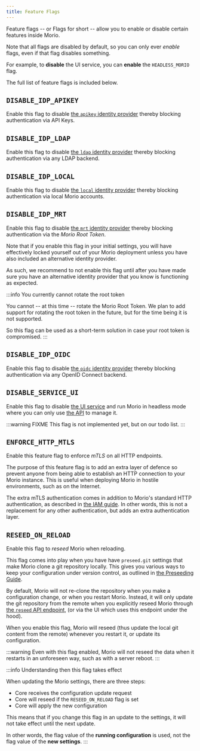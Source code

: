 ```yaml
---
title: Feature Flags
---
```


Feature flags -- or Flags for short -- allow you to enable or disable certain
features inside Morio.

Note that all flags are disabled by default, so you can only ever _enable_
flags, even if that flag disables something.

For example, to **disable** the UI service, you can **enable** the
`HEADLESS_MORIO` flag.

The full list of feature flags is included below.

## `DISABLE_IDP_APIKEY`

Enable this flag to disable [the `apikey` identity
provider](/docs/guides/settings/idps#apikey) thereby blocking authentication
via API Keys.

## `DISABLE_IDP_LDAP`

Enable this flag to disable [the `ldap` identity
provider](/docs/guides/settings/idps#ldap) thereby blocking authentication via
any LDAP backend.

## `DISABLE_IDP_LOCAL`

Enable this flag to disable [the `local` identity
provider](/docs/guides/settings/idps#local) thereby blocking authentication via
local Morio accounts.

## `DISABLE_IDP_MRT`

Enable this flag to disable [the `mrt` identity
provider](/docs/guides/settings/idps#mrt) thereby blocking authentication via
the _Morio Root Token_.

Note that if you enable this flag in your initial settings, you will have
effectively locked yourself out of your Morio deployment unless you have also
included an alternative identity provider.

As such, we recommend to not enable this flag until after you have made sure
you have an alternative identity provider that you know is functioning as
expected.

:::info You currently cannot rotate the root token

You cannot -- at this time -- rotate the Morio Root Token.  We plan to add
support for rotating the root token in the future, but for the time being it is
not supported.

So this flag can be used as a short-term solution in case your root token is
compromised.
:::

## `DISABLE_IDP_OIDC`

Enable this flag to disable [the `oidc` identity
provider](/docs/guides/settings/idps#openid-connect) thereby blocking
authentication via any OpenID Connect backend.

## `DISABLE_SERVICE_UI`

Enable this flag to disable [the UI service](/docs/guides/services/ui) and run
Morio in headless mode where you can only use [the API](/docs/guides/apis/api)
to manage it.

:::warning FIXME 
This flag is not implemented yet, but  on our todo list. 
:::

## `ENFORCE_HTTP_MTLS`

Enable this feature flag to enforce _mTLS_ on all HTTP endpoints.

The purpose of this feature flag is to add an extra layer of defence so prevent
anyone from being able to establish an HTTP connection to your Morio instance.
This is useful when deploying Morio in hostile environments, such as on the
Internet.
 
The extra mTLS authentication comes in addition to Morio's standard HTTP
authentication, as described in [the IAM guide](/docs/guides/settings/iam/).
In other words, this is not a replacement for any other authentication, but
adds an extra authentication layer.

## `RESEED_ON_RELOAD`

Enable this flag to _reseed_ Morio when reloading.

This flag comes into play when you have have `preseed.git` settings that make
Morio clone a git repository locally. This gives you various ways to keep your
configuration under version control, as outlined in [the Preseeding 
Guide](/docs/reference/settings/preseed/).

By default, Morio will not re-clone the repository when you make a
configuration change, or when you restart Morio. Instead, it will only update
the git repository from the remote when you explicitly reseed Morio through
[the `reseed` API
endpoint](/docs/reference/apis/api/#tag/settings/operation/reseed), (or via the
UI which uses this endpoint under the hood).

When you enable this flag, Morio will reseed (thus update the local git content
from the remote) whenever you restart it, or update its configuration.

:::warning
Even with this flag enabled, Morio will not reseed the data when it restarts
in an unforeseen way, such as with a server reboot.
:::

:::info Understanding then this flag takes effect

When updating the Morio settings, there are three steps:

- Core receives the configuration update request
- Core will reseed if the `RESEED_ON_RELOAD` flag is set
- Core will apply the new configuration

This means that if you change this flag in an update to the settings, it will
not take effect until the next update.

In other words, the flag value of the **running configuration** is used, not 
the flag value of the **new settings**.
:::

